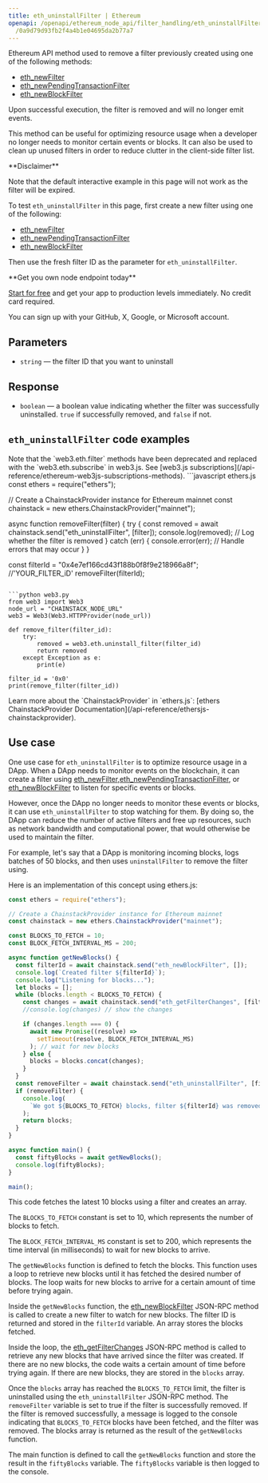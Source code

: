 ---
title: eth_uninstallFilter | Ethereum
openapi: /openapi/ethereum_node_api/filter_handling/eth_uninstallFilter.json POST
  /0a9d79d93fb2f4a4b1e04695da2b77a7
---

Ethereum API method used to remove a filter previously created using one of the following methods:

* [eth\_newFilter](/api-reference/ethereum_node_api/logs_and_events/eth_newFilter)
* [eth\_newPendingTransactionFilter](/api-reference/ethereum_node_api/transaction_info/eth_newPendingTransactionFilter)
* [eth\_newBlockFilter](/api-reference/ethereum_node_api/blocks_info/eth_newBlockFilter)

Upon successful execution, the filter is removed and will no longer emit events.

This method can be useful for optimizing resource usage when a developer no longer needs to monitor certain events or blocks. It can also be used to clean up unused filters in order to reduce clutter in the client-side filter list.

<Warning>
**Disclaimer**

Note that the default interactive example in this page will not work as the filter will be expired.

To test `eth_uninstallFilter` in this page, first create a new filter using one of the following:

* [eth\_newFilter](/api-reference/ethereum_node_api/logs_and_events/eth_newFilter)
* [eth\_newPendingTransactionFilter](/api-reference/ethereum_node_api/transaction_info/eth_newPendingTransactionFilter)
* [eth\_newBlockFilter](/api-reference/ethereum_node_api/blocks_info/eth_newBlockFilter)

Then use the fresh filter ID as the parameter for `eth_uninstallFilter`.
</Warning>

<Check>
**Get you own node endpoint today**

[Start for free](https://console.chainstack.com/) and get your app to production levels immediately. No credit card required.

You can sign up with your GitHub, X, Google, or Microsoft account.
</Check>


## Parameters

* `string` — the filter ID that you want to uninstall

## Response

* `boolean` — a boolean value indicating whether the filter was successfully uninstalled. `true` if successfully removed, and `false` if not.

## `eth_uninstallFilter` code examples

<Note>
Note that the `web3.eth.filter` methods have been deprecated and replaced with the `web3.eth.subscribe` in web3.js. See [web3.js subscriptions](/api-reference/ethereum-web3js-subscriptions-methods).
</Note>

<CodeGroup>
```javascript ethers.js
const ethers = require("ethers");

// Create a ChainstackProvider instance for Ethereum mainnet
const chainstack = new ethers.ChainstackProvider("mainnet");

async function removeFilter(filter) {
  try {
    const removed = await chainstack.send("eth_uninstallFilter", [filter]);
    console.log(removed); // Log whether the filter is removed
  } catch (err) {
    console.error(err); // Handle errors that may occur
  }
}

const filterId = "0x4e7ef166cd43f188b0f8f9e218966a8f"; //'YOUR_FILTER_iD'
removeFilter(filterId);
```

```python web3.py
from web3 import Web3  
node_url = "CHAINSTACK_NODE_URL" 
web3 = Web3(Web3.HTTPProvider(node_url))

def remove_filter(filter_id):
    try:
        removed = web3.eth.uninstall_filter(filter_id)
        return removed
    except Exception as e:
        print(e)

filter_id = '0x0'
print(remove_filter(filter_id))
```
</CodeGroup>

<Note>
Learn more about the `ChainstackProvider` in `ethers.js`: [ethers ChainstackProvider Documentation](/api-reference/ethersjs-chainstackprovider).
</Note>


## Use case

One use case for `eth_uninstallFilter` is to optimize resource usage in a DApp. When a DApp needs to monitor events on the blockchain, it can create a filter using [eth\_newFilter](/api-reference/ethereum_node_api/logs_and_events/eth_newFilter),[eth\_newPendingTransactionFilter](/api-reference/ethereum_node_api/transaction_info/eth_newPendingTransactionFilter), or [eth\_newBlockFilter](/api-reference/ethereum_node_api/blocks_info/eth_newBlockFilter) to listen for specific events or blocks.

However, once the DApp no longer needs to monitor these events or blocks, it can use `eth_uninstallFilter` to stop watching for them. By doing so, the DApp can reduce the number of active filters and free up resources, such as network bandwidth and computational power, that would otherwise be used to maintain the filter.

For example, let's say that a DApp is monitoring incoming blocks, logs batches of 50 blocks, and then uses `uninstallFilter` to remove the filter using.

Here is an implementation of this concept using ethers.js:

```javascript index.js
const ethers = require("ethers");

// Create a ChainstackProvider instance for Ethereum mainnet
const chainstack = new ethers.ChainstackProvider("mainnet");

const BLOCKS_TO_FETCH = 10;
const BLOCK_FETCH_INTERVAL_MS = 200;

async function getNewBlocks() {
  const filterId = await chainstack.send("eth_newBlockFilter", []);
  console.log(`Created filter ${filterId}`);
  console.log("Listening for blocks...");
  let blocks = [];
  while (blocks.length < BLOCKS_TO_FETCH) {
    const changes = await chainstack.send("eth_getFilterChanges", [filterId]);
    //console.log(changes) // show the changes

    if (changes.length === 0) {
      await new Promise((resolve) =>
        setTimeout(resolve, BLOCK_FETCH_INTERVAL_MS)
      ); // wait for new blocks
    } else {
      blocks = blocks.concat(changes);
    }
  }
  const removeFilter = await chainstack.send("eth_uninstallFilter", [filterId]); // clean up filter
  if (removeFilter) {
    console.log(
      `We got ${BLOCKS_TO_FETCH} blocks, filter ${filterId} was removed.`
    );
    return blocks;
  }
}

async function main() {
  const fiftyBlocks = await getNewBlocks();
  console.log(fiftyBlocks);
}

main();
```


This code fetches the latest 10 blocks using a filter and creates an array.

The `BLOCKS_TO_FETCH` constant is set to 10, which represents the number of blocks to fetch.

The `BLOCK_FETCH_INTERVAL_MS` constant is set to 200, which represents the time interval (in milliseconds) to wait for new blocks to arrive.

The `getNewBlocks` function is defined to fetch the blocks. This function uses a loop to retrieve new blocks until it has fetched the desired number of blocks. The loop waits for new blocks to arrive for a certain amount of time before trying again.

Inside the `getNewBlocks` function, the [eth\_newBlockFilter](/api-reference/ethereum_node_api/blocks_info/eth_newBlockFilter) JSON-RPC method is called to create a new filter to watch for new blocks. The filter ID is returned and stored in the `filterId` variable. An array stores the blocks fetched.

Inside the loop, the [eth\_getFilterChanges](/api-reference/ethereum_node_api/filter_handling/eth_getFilterChanges) JSON-RPC method is called to retrieve any new blocks that have arrived since the filter was created. If there are no new blocks, the code waits a certain amount of time before trying again. If there are new blocks, they are stored in the `blocks` array.

Once the `blocks` array has reached the `BLOCKS_TO_FETCH` limit, the filter is uninstalled using the `eth_uninstallFilter` JSON-RPC method. The `removeFilter` variable is set to true if the filter is successfully removed. If the filter is removed successfully, a message is logged to the console indicating that `BLOCKS_TO_FETCH` blocks have been fetched, and the filter was removed. The blocks array is returned as the result of the `getNewBlocks` function.

The main function is defined to call the `getNewBlocks` function and store the result in the `fiftyBlocks` variable. The `fiftyBlocks` variable is then logged to the console.
